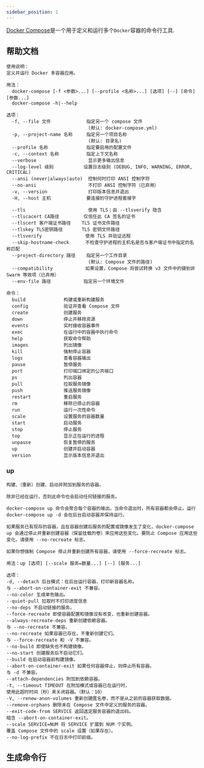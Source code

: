 ```yaml
---
sidebar_position: 1
---
```


[Docker Compose](https://docs.docker.com/compose/)是一个用于定义和运行多个`Docker`容器的命令行工具.



## 帮助文档

```text
使用说明：
定义并运行 Docker 多容器应用。

用法：
  docker-compose [-f <参数>...] [--profile <名称>...] [选项] [--] [命令] [参数...]
  docker-compose -h|--help

选项：
  -f, --file 文件             指定另一个 compose 文件
                              (默认: docker-compose.yml)
  -p, --project-name 名称     指定另一个项目名称
                              (默认: 目录名)
  --profile 名称              指定要启用的配置文件
  -c, --context 名称          指定上下文名称
  --verbose                   显示更多输出信息
  --log-level 级别           设置日志级别 (DEBUG, INFO, WARNING, ERROR, CRITICAL)
  --ansi (never|always|auto)  控制何时打印 ANSI 控制字符
  --no-ansi                   不打印 ANSI 控制字符（已弃用）
  -v, --version               打印版本信息并退出
  -H, --host 主机             要连接的守护进程套接字

  --tls                       使用 TLS；由 --tlsverify 隐含
  --tlscacert CA路径         仅信任此 CA 签名的证书
  --tlscert 客户端证书路径    TLS 证书文件路径
  --tlskey TLS密钥路径       TLS 密钥文件路径
  --tlsverify                使用 TLS 并验证远程
  --skip-hostname-check      不检查守护进程的主机名是否与客户端证书中指定的名称匹配
  --project-directory 路径    指定另一个工作目录
                              (默认: Compose 文件的路径)
  --compatibility            如果设置，Compose 将尝试转换 v3 文件中的键到非 Swarm 等效项（已弃用）
  --env-file 路径            指定另一个环境文件

命令：
  build              构建或重新构建服务
  config             验证并查看 Compose 文件
  create             创建服务
  down               停止并移除资源
  events             实时接收容器事件
  exec               在运行中的容器中执行命令
  help               获取命令帮助
  images             列出镜像
  kill               强制停止容器
  logs               查看容器输出
  pause              暂停服务
  port               打印端口绑定的公共端口
  ps                 列出容器
  pull               拉取服务镜像
  push               推送服务镜像
  restart            重启服务
  rm                 移除已停止的容器
  run                运行一次性命令
  scale              设置服务的容器数量
  start              启动服务
  stop               停止服务
  top                显示正在运行的进程
  unpause            恢复暂停的服务
  up                 创建并启动容器
  version            显示版本信息并退出
```

### up

```text
构建、（重新）创建、启动并附加到服务的容器。

除非已经在运行，否则此命令也会启动任何链接的服务。

docker-compose up 命令会聚合每个容器的输出。当命令退出时，所有容器都会停止。运行 docker-compose up -d 会在后台启动容器并保持运行。

如果服务已有现存的容器，且在容器创建后服务的配置或镜像发生了变化，docker-compose up 会通过停止并重新创建容器（保留挂载的卷）来应用这些变化。要防止 Compose 应用这些变化，请使用 --no-recreate 标志。

如果你想强制 Compose 停止并重新创建所有容器，请使用 --force-recreate 标志。

用法：up [选项] [--scale 服务=数量...] [--] [服务...]

选项：
-d, --detach 后台模式：在后台运行容器，打印新容器名称。
与 --abort-on-container-exit 不兼容。
--no-color 生成单色输出。
--quiet-pull 拉取时不打印进度信息
--no-deps 不启动链接的服务。
--force-recreate 即使容器配置和镜像没有改变，也重新创建容器。
--always-recreate-deps 重新创建依赖容器。
与 --no-recreate 不兼容。
--no-recreate 如果容器已存在，不重新创建它们。
与 --force-recreate 和 -V 不兼容。
--no-build 即使缺失也不构建镜像。
--no-start 创建服务后不启动它们。
--build 在启动容器前构建镜像。
--abort-on-container-exit 如果任何容器停止，则停止所有容器。
与 -d 不兼容。
--attach-dependencies 附加到依赖容器。
-t, --timeout TIMEOUT 在附加模式或容器已在运行时，
使用此超时时间（秒）来关闭容器。（默认：10）
-V, --renew-anon-volumes 重新创建匿名卷，而不是从之前的容器获取数据。
--remove-orphans 删除未在 Compose 文件中定义的服务的容器。
--exit-code-from SERVICE 返回选定服务容器的退出码。
暗含 --abort-on-container-exit。
--scale SERVICE=NUM 将 SERVICE 扩展到 NUM 个实例。
覆盖 Compose 文件中的 scale 设置（如果存在）。
--no-log-prefix 不在日志中打印前缀。
```

## 生成命令行


<DockerComposeCommandBuilder/>
